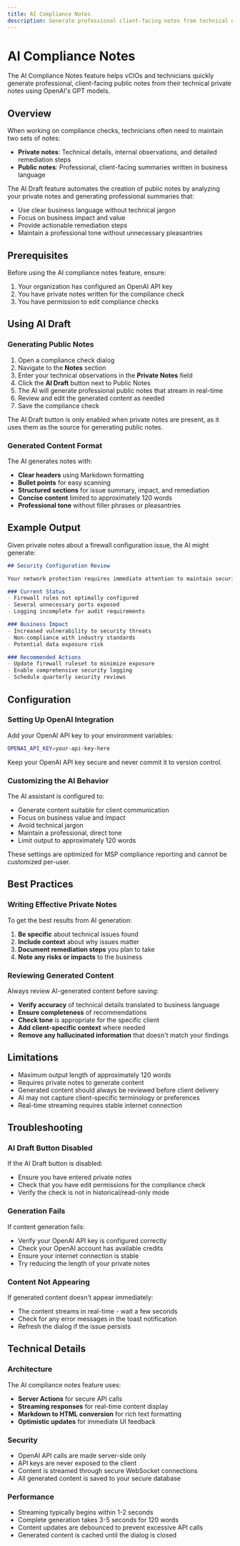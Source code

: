 ```yaml
---
title: AI Compliance Notes
description: Generate professional client-facing notes from technical details using AI
---
```


# AI Compliance Notes

The AI Compliance Notes feature helps vCIOs and technicians quickly generate professional, client-facing public notes from their technical private notes using OpenAI's GPT models.

## Overview

When working on compliance checks, technicians often need to maintain two sets of notes:
- **Private notes**: Technical details, internal observations, and detailed remediation steps
- **Public notes**: Professional, client-facing summaries written in business language

The AI Draft feature automates the creation of public notes by analyzing your private notes and generating professional summaries that:
- Use clear business language without technical jargon
- Focus on business impact and value
- Provide actionable remediation steps
- Maintain a professional tone without unnecessary pleasantries

## Prerequisites

Before using the AI compliance notes feature, ensure:
1. Your organization has configured an OpenAI API key
2. You have private notes written for the compliance check
3. You have permission to edit compliance checks

## Using AI Draft

### Generating Public Notes

1. Open a compliance check dialog
2. Navigate to the **Notes** section
3. Enter your technical observations in the **Private Notes** field
4. Click the **AI Draft** button next to Public Notes
5. The AI will generate professional public notes that stream in real-time
6. Review and edit the generated content as needed
7. Save the compliance check

<Note>
The AI Draft button is only enabled when private notes are present, as it uses them as the source for generating public notes.
</Note>

### Generated Content Format

The AI generates notes with:
- **Clear headers** using Markdown formatting
- **Bullet points** for easy scanning
- **Structured sections** for issue summary, impact, and remediation
- **Concise content** limited to approximately 120 words
- **Professional tone** without filler phrases or pleasantries

## Example Output

Given private notes about a firewall configuration issue, the AI might generate:

```markdown
## Security Configuration Review

Your network protection requires immediate attention to maintain security standards.

### Current Status
- Firewall rules not optimally configured
- Several unnecessary ports exposed
- Logging incomplete for audit requirements

### Business Impact
- Increased vulnerability to security threats
- Non-compliance with industry standards
- Potential data exposure risk

### Recommended Actions
- Update firewall ruleset to minimize exposure
- Enable comprehensive security logging
- Schedule quarterly security reviews
```

## Configuration

### Setting Up OpenAI Integration

Add your OpenAI API key to your environment variables:

```bash
OPENAI_API_KEY=your-api-key-here
```

<Warning>
Keep your OpenAI API key secure and never commit it to version control.
</Warning>

### Customizing the AI Behavior

The AI assistant is configured to:
- Generate content suitable for client communication
- Focus on business value and impact
- Avoid technical jargon
- Maintain a professional, direct tone
- Limit output to approximately 120 words

These settings are optimized for MSP compliance reporting and cannot be customized per-user.

## Best Practices

### Writing Effective Private Notes

To get the best results from AI generation:

1. **Be specific** about technical issues found
2. **Include context** about why issues matter
3. **Document remediation steps** you plan to take
4. **Note any risks or impacts** to the business

### Reviewing Generated Content

Always review AI-generated content before saving:

- **Verify accuracy** of technical details translated to business language
- **Ensure completeness** of recommendations
- **Check tone** is appropriate for the specific client
- **Add client-specific context** where needed
- **Remove any hallucinated information** that doesn't match your findings

## Limitations

- Maximum output length of approximately 120 words
- Requires private notes to generate content
- Generated content should always be reviewed before client delivery
- AI may not capture client-specific terminology or preferences
- Real-time streaming requires stable internet connection

## Troubleshooting

### AI Draft Button Disabled

If the AI Draft button is disabled:
- Ensure you have entered private notes
- Check that you have edit permissions for the compliance check
- Verify the check is not in historical/read-only mode

### Generation Fails

If content generation fails:
- Verify your OpenAI API key is configured correctly
- Check your OpenAI account has available credits
- Ensure your internet connection is stable
- Try reducing the length of your private notes

### Content Not Appearing

If generated content doesn't appear immediately:
- The content streams in real-time - wait a few seconds
- Check for any error messages in the toast notification
- Refresh the dialog if the issue persists

## Technical Details

### Architecture

The AI compliance notes feature uses:
- **Server Actions** for secure API calls
- **Streaming responses** for real-time content display
- **Markdown to HTML conversion** for rich text formatting
- **Optimistic updates** for immediate UI feedback

### Security

- OpenAI API calls are made server-side only
- API keys are never exposed to the client
- Content is streamed through secure WebSocket connections
- All generated content is saved to your secure database

### Performance

- Streaming typically begins within 1-2 seconds
- Complete generation takes 3-5 seconds for 120 words
- Content updates are debounced to prevent excessive API calls
- Generated content is cached until the dialog is closed